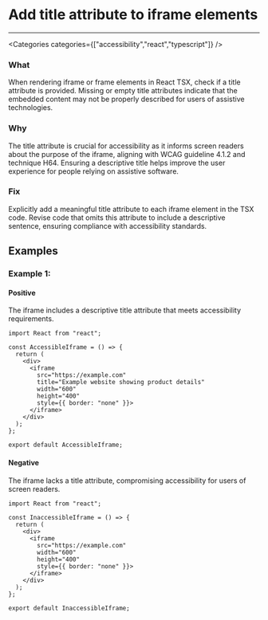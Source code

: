 

# Add title attribute to iframe elements

<Severity severity={SeverityLevels.MEDIUM} />

---

<Categories categories={["accessibility","react","typescript"]} />

### What
When rendering iframe or frame elements in React TSX, check if a title attribute is provided. Missing or empty title attributes indicate that the embedded content may not be properly described for users of assistive technologies.

### Why
The title attribute is crucial for accessibility as it informs screen readers about the purpose of the iframe, aligning with WCAG guideline 4.1.2 and technique H64. Ensuring a descriptive title helps improve the user experience for people relying on assistive software.

### Fix
Explicitly add a meaningful title attribute to each iframe element in the TSX code. Revise code that omits this attribute to include a descriptive sentence, ensuring compliance with accessibility standards.

## Examples

### Example 1:

<!-- #example -->

#### Positive

<!-- #example_positive_description -->
The iframe includes a descriptive title attribute that meets accessibility requirements.

<!-- #example_positive_code -->
```tsx
import React from "react";

const AccessibleIframe = () => {
  return (
    <div>
      <iframe 
        src="https://example.com" 
        title="Example website showing product details" 
        width="600" 
        height="400"
        style={{ border: "none" }}>
      </iframe>
    </div>
  );
};

export default AccessibleIframe;
```

#### Negative

<!-- #example_negative_description -->
The iframe lacks a title attribute, compromising accessibility for users of screen readers.

<!-- #example_negative_code -->
```tsx
import React from "react";

const InaccessibleIframe = () => {
  return (
    <div>
      <iframe 
        src="https://example.com" 
        width="600" 
        height="400"
        style={{ border: "none" }}>
      </iframe>
    </div>
  );
};

export default InaccessibleIframe;
```